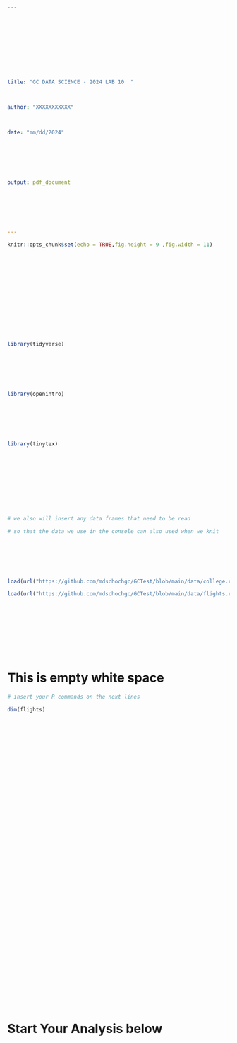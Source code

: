 ---











title: "GC DATA SCIENCE - 2024 LAB 10  "  



author: "XXXXXXXXXXX"  



date: "mm/dd/2024"  







output: pdf_document







---



















```{r include = FALSE, warning = FALSE, results = FALSE}



knitr::opts_chunk$set(echo = TRUE,fig.height = 9 ,fig.width = 11)















library(tidyverse)







library(openintro)







library(tinytex)











# we also will insert any data frames that need to be read

# so that the data we use in the console can also used when we knit







load(url("https://github.com/mdschochgc/GCTest/blob/main/data/college.rda?raw=true"))

load(url("https://github.com/mdschochgc/GCTest/blob/main/data/flights.rda?raw=true"))











```











# This is empty white space 









```{r "TEST", error = TRUE, warning = FALSE}















# insert your R commands on the next lines

dim(flights)

















































```







# Start Your Analysis below















